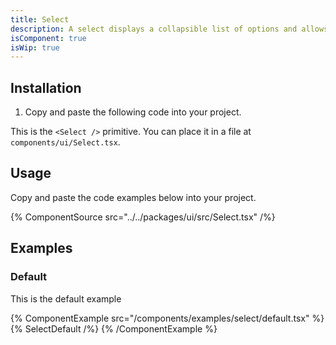 ```yaml
---
title: Select
description: A select displays a collapsible list of options and allows a user to select one of them.
isComponent: true
isWip: true
---
```


## Installation

1. Copy and paste the following code into your project.

This is the `<Select />` primitive. You can place it in a file at `components/ui/Select.tsx`.

## Usage

Copy and paste the code examples below into your project.

{% ComponentSource src="../../packages/ui/src/Select.tsx" /%}

## Examples

### Default

This is the default example

{% ComponentExample src="/components/examples/select/default.tsx" %}
{% SelectDefault /%}
{% /ComponentExample %}

